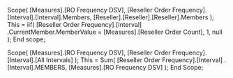 Scope( [Measures].[RO Frequency DSV],
       [Reseller Order Frequency].[Interval].[Interval].Members,
       [Reseller].[Reseller].[Reseller].Members
     );
    This = iif( [Reseller Order Frequency].[Interval]
                .CurrentMember.MemberValue =
                [Measures].[Reseller Order Count],
                1,
                null
             );
End scope;

Scope( [Measures].[RO Frequency DSV],
       [Reseller Order Frequency].[Interval].[All Intervals] 
      );
    This = Sum( [Reseller Order Frequency].[Interval]
                .[Interval].MEMBERS,
                [Measures].[RO Frequency DSV]
              );
End Scope;
